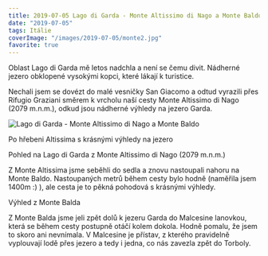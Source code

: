 ```yaml
---
title: 2019-07-05 Lago di Garda - Monte Altissimo di Nago a Monte Baldo
date: "2019-07-05"
tags: Itálie
coverImage: "/images/2019-07-05/monte2.jpg"
favorite: true
---
```


Oblast Lago di Garda mě letos nadchla a není se čemu divit. Nádherné jezero obklopené vysokými kopci, které lákají k turistice.

<CustomImage
  src="/images/2019-07-05/monte2.jpg"
  alt="Lago di Garda - Monte Altissimo di Nago a Monte Baldo"
  size="horizontalLarge"
/>

<CustomImage
  src="/images/2019-07-05/monte1.jpg"
  alt="Lago di Garda - Monte Altissimo di Nago a Monte Baldo"
  size="horizontalLarge"
/>

Nechali jsem se dovézt do malé vesničky San Giacomo a odtud vyrazili přes Rifugio Graziani směrem k vrcholu naší cesty Monte Altissimo di Nago (2079 m.n.m.), odkud jsou nádherné výhledy na jezero Garda.

<LayoutGrid2Col>
<CustomImage
  src="/images/2019-07-05/monte3.jpg"
  alt="Lago di Garda - Monte Altissimo di Nago a Monte Baldo"
  size="horizontalLarge"
/>

<CustomImage
  src="/images/2019-07-05/monte4.jpg"
  alt="Lago di Garda - Monte Altissimo di Nago a Monte Baldo"
  size="horizontalLarge"
/>

<CustomImage
  src="/images/2019-07-05/monte5.jpg"
  alt="Lago di Garda - Monte Altissimo di Nago a Monte Baldo"
  size="horizontalLarge"
/>

<CustomImage
  src="/images/2019-07-05/monte6.jpg"
  alt="Lago di Garda - Monte Altissimo di Nago a Monte Baldo"
  size="horizontalLarge"
/>

</LayoutGrid2Col>

<div className="flex justify-center pb-2">
  <Image
    src="/images/2019-07-05/monte7.jpg"
    alt="Lago di Garda - Monte Altissimo di Nago a Monte Baldo"
    width={1024}
    height={622}
  />
</div>

Po hřebeni Altissima s krásnými výhledy na jezero

Pohled na Lago di Garda z Monte Altissimo di Nago (2079 m.n.m.)

<CustomImage
  src="/images/2019-07-05/monte8.jpg"
  alt="Lago di Garda - Monte Altissimo di Nago a Monte Baldo"
  size="horizontalLarge"
/>

Z Monte Altissima jsme seběhli do sedla a znovu nastoupali nahoru na Monte Baldo. Nastoupaných metrů během cesty bylo hodně (naměřila jsem 1400m :) ), ale cesta je to pěkná pohodová s krásnými výhledy.

Výhled z Monte Balda

<LayoutGrid3Col>

<CustomImage
  src="/images/2019-07-05/monte9.jpg"
  alt="Lago di Garda - Monte Altissimo di Nago a Monte Baldo"
  size="horizontalLarge"
/>

<CustomImage
  src="/images/2019-07-05/monte10.jpg"
  alt="Lago di Garda - Monte Altissimo di Nago a Monte Baldo"
  size="horizontalLarge"
/>

<CustomImage
  src="/images/2019-07-05/monte11.jpg"
  alt="Lago di Garda - Monte Altissimo di Nago a Monte Baldo"
  size="horizontalLarge"
/>

</LayoutGrid3Col>

Z Monte Balda jsme jeli zpět dolů k jezeru Garda do Malcesine lanovkou, která se během cesty postupně otáčí kolem dokola. Hodně pomalu, že jsem to skoro ani nevnímala. V Malcesine je přístav, z kterého pravidelně vyplouvají lodě přes jezero a tedy i jedna, co nás zavezla zpět do Torboly.
